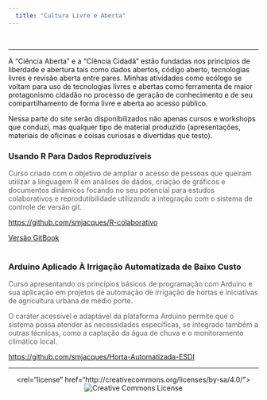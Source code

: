 ```yaml
---
  title: "Cultura Livre e Aberta"
---
```

<br>
<hr>

A  "Ciência Aberta" e a "Ciência Cidadã" estão fundadas nos princípios de liberdade e abertura tais como dados abertos, código aberto, tecnologias livres e revisão aberta entre pares.
Minhas atividades como ecólogo se voltam para uso de tecnologias livres e abertas como ferramenta de maior protagonismo cidadão no processo de geração de conhecimento e de seu compartilhamento de forma livre e aberta ao acesso público.

Nessa parte do site serão disponibilizados não apenas cursos e workshops que conduzi, mas qualquer tipo de material produzido (apresentações, materiais de oficinas e coisas curiosas e divertidas que testo).

<h3> Usando R Para Dados Reproduzíveis</h3>

<p style="color:#616161;"> Curso criado com o objetivo de ampliar o acesso de pessoas que queiram utilizar a linguagem R em análises de dados, criação de gráficos e documentos dinâmicos focando no seu potencial para estudos colaborativos e reprodutibilidade utilizando a integração com o sistema de controle de versão git.</p>

[https://github.com/smjacques/R-colaborativo](https://github.com/smjacques/R-colaborativo)

[Versão GitBook](https://www.gitbook.com/book/smjacques/r-para-analises-cientificas-reproduziveis/details)  
<br>

<h3>Arduino Aplicado À Irrigação Automatizada de Baixo Custo</h3>

<p style="color:#616161;">Curso apresentando os princípios básicos de programação com Arduino e sua aplicação em projetos de automação de irrigação de hortas e iniciativas de agricultura urbana de médio porte.</p>

<p style="color:#616161;">O caráter acessível e adaptável da plataforma Arduino permite que o sistema possa atender às necessidades específicas, se integrado também a outras técnicas, como a captação da água de chuva e o monitoramento climático local.</p>

[https://github.com/smjacques/Horta-Automatizada-ESDI](https://github.com/smjacques/Horta-Automatizada-ESDI)

<hr>
<center><rel="license" href="http://creativecommons.org/licenses/by-sa/4.0/"><img alt="Creative Commons License" style="border-width:0;" class="centerImage" src="https://licensebuttons.net/l/by-sa/4.0/88x31.png"></center>